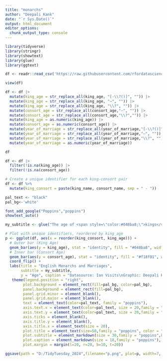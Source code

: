 ---
title: "monarchs"
author: "Deepali Kank"
date: "`r Sys.Date()`"
output: html_document
editor_options: 
  chunk_output_type: console
---

```{r, message=FALSE, warning=FALSE}
library(tidyverse)
library(stringr)
library(showtext)
library(glue)
library(ggtext)
```

```{r}
df <- readr::read_csv('https://raw.githubusercontent.com/rfordatascience/tidytuesday/master/data/2024/2024-08-20/english_monarchs_marriages_df.csv')

```


```{r}
view(df)
```

```{r}
df <- df |>
  mutate(king_age = str_replace_all(king_age, "[-\\?()]", "")) |> 
  mutate(king_age = str_replace_all(king_age, "–", "")) |> 
  mutate(king_age = str_replace_all(king_age, "\\?", "")) |> 
  mutate(consort_age = str_replace_all(consort_age,"–", "")) |> 
  mutate(consort_age = str_replace_all(consort_age,"\\?","")) |> 
  mutate(king_age = as.numeric(king_age)) |> 
  mutate(consort_age = as.numeric(consort_age)) |> 
  mutate(year_of_marriage = str_replace_all(year_of_marriage,"[-\\?()]", "")) |> 
  mutate(year_of_marriage = str_replace_all(year_of_marriage,"–", "")) |> 
  mutate(year_of_marriage = str_replace_all(year_of_marriage,"\\?", "")) |> 
  mutate(year_of_marriage = as.numeric(year_of_marriage))
```

```{r}
df
```


```{r}
df <- df |> 
  filter(!is.na(king_age)) |> 
  filter(!is.na(consort_age))
```

```{r}

# Create a unique identifier for each king-consort pair
df <- df %>%
  mutate(king_consort = paste(king_name, consort_name, sep = " - "))
```


```{r}
pal_text <- "black"
pal_bg<-'white'
```

```{r}
font_add_google("Poppins","poppins")
showtext_auto()
```

```{r}
my_subtitle <- glue("The age of <span style=\"color:#048ba8;\">kings</span> and <span style=\"color:#f18f01;\">consorts</span> at the time of marriage")
```


```{r}

# Plot with unique identifiers, reordered by king_age
p <- ggplot(df, aes(x = reorder(king_consort, king_age))) +
  # Outer bar (King Age)
  geom_bar(aes(y = king_age), stat = "identity", fill = "#048ba8", width = 0.6) +
  # Inner bar (Consort Age)
  geom_bar(aes(y = consort_age), stat = "identity", fill = "#f18f01", width = 0.25) +
  coord_flip() +
  labs(title = "English Monarchs and Marriages",
       subtitle = my_subtitle,
       y = "Age", caption = "Datasource: Ian Visits\nGraphic: Deepali Kank")+
   theme(legend.position = "right",
        plot.background = element_rect(fill=pal_bg, color=pal_bg),
        panel.background = element_rect(fill=pal_bg),
        panel.grid.minor = element_blank(),
        panel.grid.major = element_blank(),
        text = element_text(color=pal_text, family = "poppins"),
        axis.text.x = element_text(color=pal_text, size = 20,family = "poppins"),
        axis.text.y = element_text(color=pal_text, size = 20,family = "poppins"),
        axis.ticks = element_blank(),
        axis.title.y = element_blank(),
        axis.title.x = element_text(size = 20),
        plot.title = element_text(size=50,family = "poppins", color = "#1b263b", hjust = -6.5),
        plot.subtitle = element_markdown(size = 30,family = "poppins",hjust = -5.5),
        plot.caption = element_markdown(size = 18,family = "poppins"),
        plot.margin = margin(l=20, r=20, b=10, t=20))  
```

```{r}
ggsave(path = "D:/TidyTuesday_2024",filename="p.png", plot=p, width=7, height=10, units="in")
```

